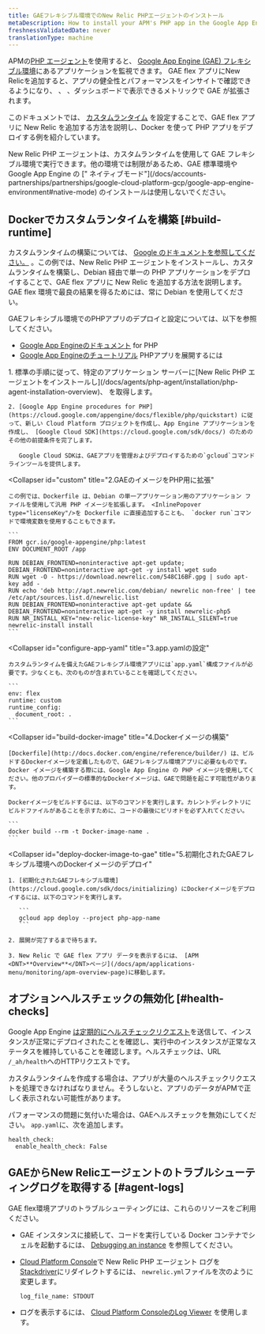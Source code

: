 ```yaml
---
title: GAEフレキシブル環境でのNew Relic PHPエージェントのインストール
metaDescription: How to install your APM's PHP app in the Google App Engine (GAE) flexible environment.
freshnessValidatedDate: never
translationType: machine
---
```


APMの[PHP エージェント](/docs/agents/php-agent/getting-started/introduction-new-relic-php)を使用すると、 [Google App Engine (GAE) フレキシブル環境](https://cloud.google.com/appengine/docs/flexible/php/)にあるアプリケーションを監視できます。 GAE flex アプリにNew Relicを追加すると、アプリの健全性とパフォーマンスをインサイトで確認できるようになり、 [<InlinePopover type="apm"/>](/docs/apm/new-relic-apm/getting-started/introduction-new-relic-apm)、 [<InlinePopover type="browser"/>](/docs/browser/new-relic-browser/getting-started/introduction-new-relic-browser)、ダッシュボードで表示できるメトリックで GAE が拡張されます。

このドキュメントでは、 [カスタムランタイム](https://cloud.google.com/appengine/docs/flexible/custom-runtimes/about-custom-runtimes) を設定することで、GAE flex アプリに New Relic を追加する方法を説明し、Docker を使って PHP アプリをデプロイする例を紹介しています。

<Callout variant="important">
  New Relic PHP エージェントは、カスタムランタイムを使用して GAE フレキシブル環境で実行できます。他の環境では制限があるため、GAE 標準環境や Google App Engine の [" ネイティブモード"](/docs/accounts-partnerships/partnerships/google-cloud-platform-gcp/google-app-engine-environment#native-mode) のインストールは使用しないでください。
</Callout>

## Dockerでカスタムランタイムを構築 [#build-runtime]

カスタムランタイムの構築については、 [Google のドキュメントを参照してください。](https://cloud.google.com/appengine/docs/flexible/custom-runtimes/build) 。この例では、New Relic PHP エージェントをインストールし、カスタムランタイムを構築し、Debian 経由で単一の PHP アプリケーションをデプロイすることで、GAE flex アプリに New Relic を追加する方法を説明します。GAE flex 環境で最良の結果を得るためには、常に Debian を使用してください。

GAEフレキシブル環境でのPHPアプリのデプロイと設定については、以下を参照してください。

* [Google App Engineのドキュメント](https://cloud.google.com/appengine/docs/flexible/php/) for PHP
* [Google App Engineのチュートリアル](https://cloud.google.com/appengine/docs/flexible/php/tutorials) PHPアプリを展開するには

<CollapserGroup>
  <Collapser
    id="setup-gae"
    title="1.GAEプロジェクトの設定と依存関係のインストール"
  >
    1. 標準の手順に従って、特定のアプリケーション サーバーに[New Relic PHP エージェントをインストールし](/docs/agents/php-agent/installation/php-agent-installation-overview)、<InlinePopover type="licenseKey"/> を取得します。

    2. [Google App Engine procedures for PHP](https://cloud.google.com/appengine/docs/flexible/php/quickstart) に従って、新しい Cloud Platform プロジェクトを作成し、App Engine アプリケーションを作成し、 [Google Cloud SDK](https://cloud.google.com/sdk/docs/) のためのその他の前提条件を完了します。

       Google Cloud SDKは、GAEアプリを管理およびデプロイするための`gcloud`コマンドラインツールを提供します。
  </Collapser>

  <Collapser
    id="custom"
    title="2.GAEのイメージをPHP用に拡張"
  >
    この例では、Dockerfile は、Debian の単一アプリケーション用のアプリケーション ファイルを使用して汎用 PHP イメージを拡張します。 <InlinePopover type="licenseKey"/>を Dockerfile に直接追加することも、 `docker run`コマンドで環境変数を使用することもできます。

    ```
    FROM gcr.io/google-appengine/php:latest
    ENV DOCUMENT_ROOT /app

    RUN DEBIAN_FRONTEND=noninteractive apt-get update; DEBIAN_FRONTEND=noninteractive apt-get -y install wget sudo
    RUN wget -O - https://download.newrelic.com/548C16BF.gpg | sudo apt-key add -
    RUN echo 'deb http://apt.newrelic.com/debian/ newrelic non-free' | tee /etc/apt/sources.list.d/newrelic.list
    RUN DEBIAN_FRONTEND=noninteractive apt-get update && DEBIAN_FRONTEND=noninteractive apt-get -y install newrelic-php5
    RUN NR_INSTALL_KEY="new-relic-license-key" NR_INSTALL_SILENT=true newrelic-install install
    ```
  </Collapser>

  <Collapser
    id="configure-app-yaml"
    title="3.app.yamlの設定"
  >
    カスタムランタイムを備えたGAEフレキシブル環境アプリには`app.yaml`構成ファイルが必要です。少なくとも、次のものが含まれていることを確認してください。

    ```
    env: flex
    runtime: custom
    runtime_config:
      document_root: .
    ```
  </Collapser>

  <Collapser
    id="build-docker-image"
    title="4.Dockerイメージの構築"
  >
    [Dockerfile](http://docs.docker.com/engine/reference/builder/) は、ビルドするDockerイメージを定義したもので、GAEフレキシブル環境アプリに必要なものです。Docker イメージを構築する際には、Google App Engine の PHP イメージを使用してください。他のプロバイダーの標準的なDockerイメージは、GAEで問題を起こす可能性があります。

    Dockerイメージをビルドするには、以下のコマンドを実行します。カレントディレクトリにビルドファイルがあることを示すために、コードの最後にピリオドを必ず入れてください。

    ```
    docker build --rm -t Docker-image-name .
    ```
  </Collapser>

  <Collapser
    id="deploy-docker-image-to-gae"
    title="5.初期化されたGAEフレキシブル環境へのDockerイメージのデプロイ"
  >
    1. [初期化されたGAEフレキシブル環境](https://cloud.google.com/sdk/docs/initializing) にDockerイメージをデプロイするには、以下のコマンドを実行します。

       ```
       gcloud app deploy --project php-app-name
       ```

    2. 展開が完了するまで待ちます。

    3. New Relic で GAE flex アプリ データを表示するには、 [APM <DNT>**Overview**</DNT>ページ](/docs/apm/applications-menu/monitoring/apm-overview-page)に移動します。
  </Collapser>
</CollapserGroup>

<InstallFeedback/>

## オプションヘルスチェックの無効化 [#health-checks]

Google App Engine [は定期的にヘルスチェックリクエスト](https://cloud.google.com/appengine/docs/flexible/go/configuring-your-app-with-app-yaml#health_checks)を送信して、インスタンスが正常にデプロイされたことを確認し、実行中のインスタンスが正常なステータスを維持していることを確認します。ヘルスチェックは、URL `/_ah/health`へのHTTPリクエストです。

カスタムランタイムを作成する場合は、アプリが大量のヘルスチェックリクエストを処理できなければなりません。そうしないと、アプリのデータがAPMで正しく表示されない可能性があります。

パフォーマンスの問題に気付いた場合は、GAEヘルスチェックを無効にしてください。 `app.yaml`に、次を追加します。

```
health_check:
  enable_health_check: False
```

## GAEからNew Relicエージェントのトラブルシューティングログを取得する [#agent-logs]

GAE flex環境アプリのトラブルシューティングには、これらのリソースをご利用ください。

* GAE インスタンスに接続して、コードを実行している Docker コンテナでシェルを起動するには、 [Debugging an instance](https://cloud.google.com/appengine/docs/flexible/php/debugging-an-instance) を参照してください。

* [Cloud Platform Console](https://cloud.google.com/compute/docs/console)で New Relic PHP エージェント ログを[Stackdriver](http://cloud.google.com/logging/docs/view/logs_viewer_v2)にリダイレクトするには、 `newrelic.yml`ファイルを次のように変更します。

  ```
  log_file_name: STDOUT
  ```

* ログを表示するには、 [Cloud Platform ConsoleのLog Viewer](https://cloud.google.com/appengine/docs/flexible/php/writing-application-logs) を使用します。
